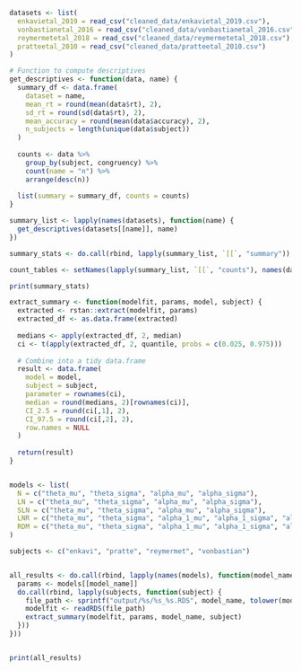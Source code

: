 ```r
datasets <- list(
  enkavietal_2019 = read_csv("cleaned_data/enkavietal_2019.csv"),
  vonbastianetal_2016 = read_csv("cleaned_data/vonbastianetal_2016.csv"),
  reymermetetal_2018 = read_csv("cleaned_data/reymermetetal_2018.csv"),
  pratteetal_2010 = read_csv("cleaned_data/pratteetal_2010.csv")
)

# Function to compute descriptives
get_descriptives <- function(data, name) {
  summary_df <- data.frame(
    dataset = name,
    mean_rt = round(mean(data$rt), 2),
    sd_rt = round(sd(data$rt), 2),
    mean_accuracy = round(mean(data$accuracy), 2),
    n_subjects = length(unique(data$subject))
  )
  
  counts <- data %>%
    group_by(subject, congruency) %>%
    count(name = "n") %>%
    arrange(desc(n))
  
  list(summary = summary_df, counts = counts)
}

summary_list <- lapply(names(datasets), function(name) {
  get_descriptives(datasets[[name]], name)
})

summary_stats <- do.call(rbind, lapply(summary_list, `[[`, "summary"))

count_tables <- setNames(lapply(summary_list, `[[`, "counts"), names(datasets))

print(summary_stats)

```

```r
extract_summary <- function(modelfit, params, model, subject) {
  extracted <- rstan::extract(modelfit, params)
  extracted_df <- as.data.frame(extracted)
  
  medians <- apply(extracted_df, 2, median)
  ci <- t(apply(extracted_df, 2, quantile, probs = c(0.025, 0.975)))
  
  # Combine into a tidy data.frame
  result <- data.frame(
    model = model,
    subject = subject,
    parameter = rownames(ci),
    median = round(medians, 2)[rownames(ci)],
    CI_2.5 = round(ci[,1], 2),
    CI_97.5 = round(ci[,2], 2),
    row.names = NULL
  )
  
  return(result)
}


models <- list(
  N = c("theta_mu", "theta_sigma", "alpha_mu", "alpha_sigma"),
  LN = c("theta_mu", "theta_sigma", "alpha_mu", "alpha_sigma"),
  SLN = c("theta_mu", "theta_sigma", "alpha_mu", "alpha_sigma"),
  LNR = c("theta_mu", "theta_sigma", "alpha_1_mu", "alpha_1_sigma", "alpha_2"),
  RDM = c("theta_mu", "theta_sigma", "alpha_1_mu", "alpha_1_sigma", "alpha_2")
)

subjects <- c("enkavi", "pratte", "reymermet", "vonbastian")


all_results <- do.call(rbind, lapply(names(models), function(model_name) {
  params <- models[[model_name]]
  do.call(rbind, lapply(subjects, function(subject) {
    file_path <- sprintf("output/%s/%s_%s.RDS", model_name, tolower(model_name), subject)
    modelfit <- readRDS(file_path)
    extract_summary(modelfit, params, model_name, subject)
  }))
}))


print(all_results)

```

